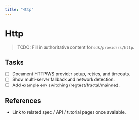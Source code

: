 ```yaml
---
title: "Http"
---
```


# Http

> TODO: Fill in authoritative content for `sdk/providers/http`.

## Tasks
- [ ] Document HTTP/WS provider setup, retries, and timeouts.
- [ ] Show multi-server fallback and network detection.
- [ ] Add example env switching (regtest/fractal/mainnet).

## References
- Link to related spec / API / tutorial pages once available.
